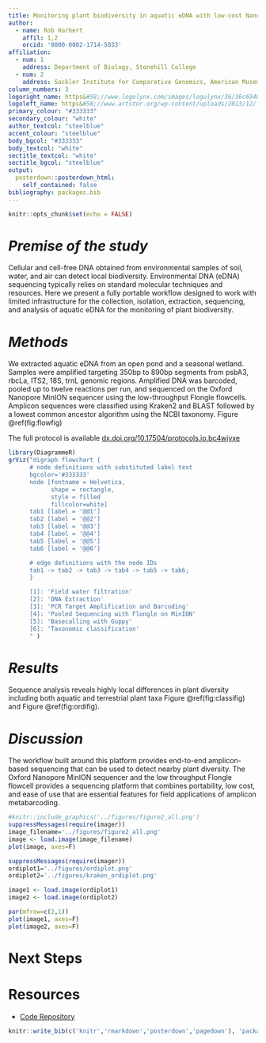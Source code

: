 ```yaml
---
title: Monitoring plant biodiversity in aquatic eDNA with low-cost Nanopore Flongle sequencing
author:
  - name: Rob Harbert
    affil: 1,2
    orcid: '0000-0002-1714-5033'
affiliation:
  - num: 1
    address: Department of Biology, Stonehill College
  - num: 2
    address: Sackler Institute for Comparative Genomics, American Museum of Natural History
column_numbers: 3
logoright_name: https&#58;//www.logolynx.com/images/logolynx/36/36c6948e4b3a8d4237427359aa4f04e1.jpeg
logoleft_name: https&#58;//www.artstor.org/wp-content/uploads/2013/12/logo_amnh-768x384.jpg
primary_colour: "#333333"
secondary_colour: "white"
author_textcol: "steelblue"
accent_colour: "steelblue"
body_bgcol: "#333333"
body_textcol: "white"
sectitle_textcol: "white"
sectitle_bgcol: "steelblue"
output: 
  posterdown::posterdown_html:
    self_contained: false
bibliography: packages.bib
---
```


```r
knitr::opts_chunk$set(echo = FALSE)
```


# *Premise of the study* 

Cellular and cell-free DNA obtained from environmental samples of soil, water, and air can detect local biodiversity. Environmental DNA (eDNA) sequencing typically relies on standard molecular techniques and resources. Here we present a fully portable workflow designed to work with limited infrastructure for the collection, isolation, extraction, sequencing, and analysis of aquatic eDNA for the monitoring of plant biodiversity.

# *Methods* 

We extracted aquatic eDNA from an open pond and a seasonal wetland. Samples were amplified targeting 350bp to 890bp segments from psbA3, rbcLa, ITS2, 18S, trnL genomic regions. Amplified DNA was barcoded, pooled up to twelve reactions per run, and sequenced on the Oxford Nanopore MinION sequencer using the low-throughput Flongle flowcells.  Amplicon sequences were classified using Kraken2 and BLAST followed by a lowest common ancestor algorithm using the NCBI taxonomy. Figure \@ref(fig:flowfig)

The full protocol is available [dx.doi.org/10.17504/protocols.io.bc4wiyxe](https://dx.doi.org/10.17504/protocols.io.bc4wiyxe)

```R
library(DiagrammeR)
grViz("digraph flowchart {
      # node definitions with substituted label text
      bgcolor='#333333'
      node [fontname = Helvetica, 
            shape = rectangle,  
            style = filled
            fillcolor=white]        
      tab1 [label = '@@1']
      tab2 [label = '@@2']
      tab3 [label = '@@3']
      tab4 [label = '@@4']
      tab5 [label = '@@5']
      tab6 [label = '@@6']

      # edge definitions with the node IDs
      tab1 -> tab2 -> tab3 -> tab4 -> tab5 -> tab6;
      }

      [1]: 'Field water filtration'
      [2]: 'DNA Extraction'
      [3]: 'PCR Target Amplification and Barcoding'
      [4]: 'Pooled Sequencing with Flongle on MinION'
      [5]: 'Basecalling with Guppy'
      [6]: 'Taxonomic classification'
      " )
```

# *Results* 

Sequence analysis reveals highly local differences in plant diversity including both aquatic and terrestrial plant taxa Figure \@ref(fig:classifig) and Figure \@ref(fig:ordifig). 

# *Discussion*

The workflow built around this platform provides end-to-end amplicon-based sequencing that can be used to detect nearby plant diversity. The Oxford Nanopore MinION sequencer and the low throughput Flongle flowcell provides a sequencing platform that combines portability, low cost, and ease of use that are essential features for field applications of amplicon metabarcoding.

```r
#knitr::include_graphics('../figures/figure2_all.png')
suppressMessages(require(imager))
image_filename='../figures/figure2_all.png'
image <- load.image(image_filename)
plot(image, axes=F)
```

```r
suppressMessages(require(imager))
ordiplot1='../figures/ordiplot.png'
ordiplot2='../figures/kraken_ordiplot.png'

image1 <- load.image(ordiplot1)
image2 <- load.image(ordiplot2)

par(mfrow=c(2,1))
plot(image1, axes=F)
plot(image2, axes=F)

```

# Next Steps


# Resources

+ [Code Repository](https://github.com/developing-bioinformatics/eDNA_BLAST)

```r
knitr::write_bib(c('knitr','rmarkdown','posterdown','pagedown'), 'packages.bib')
```

